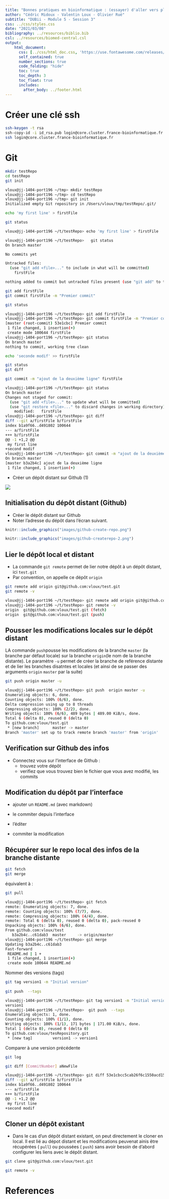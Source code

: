 ```yaml
---
title: "Bonnes pratiques en bioinformatique : (essayer) d'aller vers plus de reproductibilité"
author: "Cédric Midoux - Valentin Loux - Olivier Rué"
subtitle: "DUBii - Module 5 - Session 3"
css: ../css/styles.css
date: "2021/03/08"
bibliography: ../resources/biblio.bib 
csl: ../resources/biomed-central.csl
output:
    html_document:
      css: [../css/html_doc.css, 'https://use.fontawesome.com/releases/v5.0.9/css/all.css']
      self_contained: true
      number_sections: true
      code_folding: "hide"
      toc: true
      toc_depth: 3
      toc_float: true
      includes:
        after_body: ../footer.html
---
```


# Créer une clé ssh

```bash
ssh-keygen -t rsa
ssh-copy-id -i id_rsa.pub login@core.cluster.france-bioinformatique.fr
ssh login@core.cluster.france-bioinformatique.fr
```

# Git

```bash
mkdir testRepo
cd testRepo
git init
```

```bash
vloux@jj-1404-port196 ~/tmp> mkdir testRepo
vloux@jj-1404-port196 ~/tmp> cd testRepo
vloux@jj-1404-port196 ~/tmp> git init
Initialized empty Git repository in /Users/vloux/tmp/testRepo/.git/
```

```bash
echo 'my first line' > firstFile

git status
```


```bash
vloux@jj-1404-port196 ~/t/testRepo> echo 'my first line' > firstFile

vloux@jj-1404-port196 ~/t/testRepo>   git status
On branch master

No commits yet

Untracked files:
  (use "git add <file>..." to include in what will be committed)
	firstFile

nothing added to commit but untracked files present (use "git add" to track)
```

```bash
git add firstFile
git commit firstFile -m "Premier commit"

git status
```


```bash
vloux@jj-1404-port196 ~/t/testRepo> git add firstFile
vloux@jj-1404-port196 ~/t/testRepo> git commit firstFile -m "Premier commit"
[master (root-commit) 53e1cbc] Premier commit
 1 file changed, 1 insertion(+)
 create mode 100644 firstFile
vloux@jj-1404-port196 ~/t/testRepo> git status
On branch master
nothing to commit, working tree clean
```

```bash
echo 'seconde modif' >> firstFile

git status
git diff

git commit -m "ajout de la deuxième ligne" firstFile

```

```bash
vloux@jj-1404-port196 ~/t/testRepo> git status
On branch master
Changes not staged for commit:
  (use "git add <file>..." to update what will be committed)
  (use "git restore <file>..." to discard changes in working directory)
	modified:   firstFile
vloux@jj-1404-port196 ~/t/testRepo> git diff
diff --git a/firstFile b/firstFile
index b1a9f66..d491802 100644
--- a/firstFile
+++ b/firstFile
@@ -1 +1,2 @@
 my first line
+second modif
vloux@jj-1404-port196 ~/t/testRepo> git commit -m "ajout de la deuxième ligne" firstFile
On branch master
[master b3a2b4c] ajout de la deuxième ligne
 1 file changed, 1 insertion(+)
```


- Créer un dépôt distant sur Github (1)

![](images/github-newrepo.png)

## Initialisation du dépôt distant (Github)


- Créer le dépôt distant sur Github
- Noter l'adresse du dépôt dans l'écran suivant.

```r
knitr::include_graphics("images/github-create-repo.png")
```



```r
knitr::include_graphics("images/github-createrepo-2.png")
```



## Lier le dépôt local et distant

- La commande `git remote` permet de lier notre dépôt à un dépôt distant, ici `test.git`
- Par convention, on appelle ce dépôt `origin`



```bash
git remote add origin git@github.com:vloux/test.git
git remote -v

```

```bash
vloux@jj-1404-port196 ~/t/testRepo> git remote add origin git@github.com:vloux/test.git
vloux@jj-1404-port196 ~/t/testRepo> git remote -v
origin	git@github.com:vloux/test.git (fetch)
origin	git@github.com:vloux/test.git (push)

```


## Pousser les modifications locales sur le dépôt distant

LA commande `push`pousse les modifications de la branche `master` (la branche par défaut locale) sur la branche `origin`(le nom de la branche distante). Le paramètre `-u` permet de créer la branche de reférence distante et de lier les branches disatntes et locales (et ainsi de se passer des arguments `origin` `master` par la suite)

```bash
git push origin master -u 
```

```bash
vloux@jj-1404-port196 ~/t/testRepo> git push  origin master -u
Enumerating objects: 6, done.
Counting objects: 100% (6/6), done.
Delta compression using up to 8 threads
Compressing objects: 100% (2/2), done.
Writing objects: 100% (6/6), 489 bytes | 489.00 KiB/s, done.
Total 6 (delta 0), reused 0 (delta 0)
To github.com:vloux/test.git
 * [new branch]      master -> master
Branch 'master' set up to track remote branch 'master' from 'origin'
```

## Verification sur Github des infos

- Connectez vous sur l'interface de Github :
  - trouvez votre dépôt
  - verifiez que vous trouvez bien le fichier que vous avez modifié, les commits


## Modification du dépôt par l'interface

- ajouter un `README.md` (avec markdown)
- le commiter depuis l'interface
- l'éditer

- commiter la modification

##  Récupérer sur le repo local des infos de la branche distante

```bash
git fetch
git merge
```
équivalent à :
 
```bash
git pull
```





```bash
vloux@jj-1404-port196 ~/t/testRepo> git fetch
remote: Enumerating objects: 7, done.
remote: Counting objects: 100% (7/7), done.
remote: Compressing objects: 100% (4/4), done.
remote: Total 6 (delta 0), reused 0 (delta 0), pack-reused 0
Unpacking objects: 100% (6/6), done.
From github.com:vloux/test
   b3a2b4c..c61dab3  master     -> origin/master
vloux@jj-1404-port196 ~/t/testRepo> git merge
Updating b3a2b4c..c61dab3
Fast-forward
 README.md | 1 +
 1 file changed, 1 insertion(+)
 create mode 100644 README.md
```



Nommer des versions (tags)

```bash
git tag version1 -m "Initial version"
 
git push  --tags

```

```bash
vloux@jj-1404-port196 ~/t/testRepo> git tag version1 -m "Initial version"
version1
vloux@jj-1404-port196 ~/t/testRepo>  git push  --tags
Enumerating objects: 1, done.
Counting objects: 100% (1/1), done.
Writing objects: 100% (1/1), 171 bytes | 171.00 KiB/s, done.
Total 1 (delta 0), reused 0 (delta 0)
To github.com:vloux/tesRepository.git
 * [new tag]         version1 -> version1
```


Comparer à une version précédente

```bash
git log

git diff [CommitNumber] aNewFile

```


```bash
vloux@jj-1404-port196 ~/t/testRepo> git diff 53e1cbcc5cab26f6c1550acd159ca30ad2acfeec firstFile
diff --git a/firstFile b/firstFile
index b1a9f66..d491802 100644
--- a/firstFile
+++ b/firstFile
@@ -1 +1,2 @@
 my first line
+second modif
```


## Cloner un dépôt existant

- Dans le cas d'un dépôt distant existant, on peut directement le cloner en local. Il est lié au dépot distant et les modifications peuvenat ainis être récupérées ( `pull`) ou poussées ( `push`) sans avoir besoin de d'abord configurer les liens avec le dépôt distant.

```bash
git clone git@github.com:vloux/test.git

git remote -v


```


# References
